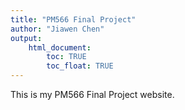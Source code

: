 ```yaml
---
title: "PM566 Final Project"
author: "Jiawen Chen"
output: 
    html_document:
        toc: TRUE
        toc_float: TRUE
---
```


This is my PM566 Final Project website.